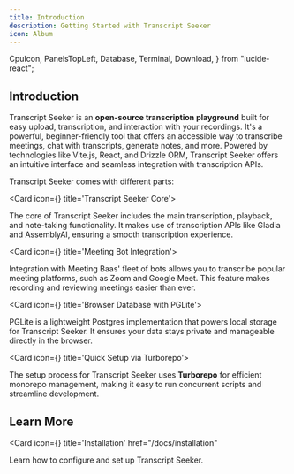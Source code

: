 ```yaml
---
title: Introduction
description: Getting Started with Transcript Seeker
icon: Album
---
```


  CpuIcon,
  PanelsTopLeft,
  Database,
  Terminal,
  Download,
} from "lucide-react";

## Introduction

Transcript Seeker is an **open-source transcription playground** built for easy upload, transcription, and interaction with your recordings. It's a powerful, beginner-friendly tool that offers an accessible way to transcribe meetings, chat with transcripts, generate notes, and more. Powered by technologies like Vite.js, React, and Drizzle ORM, Transcript Seeker offers an intuitive interface and seamless integration with transcription APIs.

Transcript Seeker comes with different parts:

<Cards>

<Card icon={<CpuIcon className="text-purple-300" />} title='Transcript Seeker Core'>

The core of Transcript Seeker includes the main transcription, playback, and note-taking functionality. It makes use of transcription APIs like Gladia and AssemblyAI, ensuring a smooth transcription experience.

</Card>

<Card icon={<PanelsTopLeft className="text-blue-300" />} title='Meeting Bot Integration'>

Integration with Meeting Baas' fleet of bots allows you to transcribe popular meeting platforms, such as Zoom and Google Meet. This feature makes recording and reviewing meetings easier than ever.

</Card>

<Card icon={<Database />} title='Browser Database with PGLite'>

PGLite is a lightweight Postgres implementation that powers local storage for Transcript Seeker. It ensures your data stays private and manageable directly in the browser.

</Card>

<Card icon={<Terminal />} title='Quick Setup via Turborepo'>

The setup process for Transcript Seeker uses **Turborepo** for efficient monorepo management, making it easy to run concurrent scripts and streamline development.

</Card>

</Cards>

## Learn More

<Cards>

<Card icon={<Download className="text-purple-300" />} title='Installation'     href="/docs/installation"
>

Learn how to configure and set up Transcript Seeker.

</Card>

</Cards>
